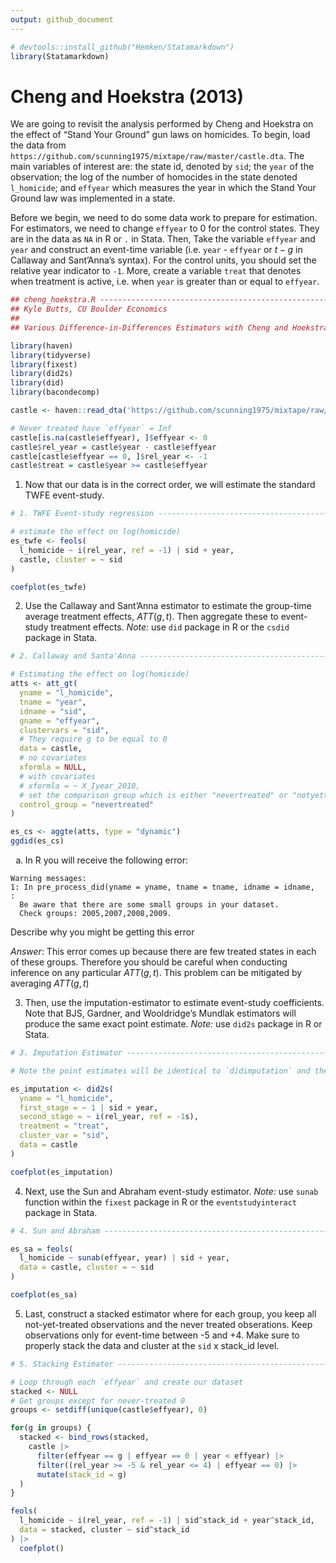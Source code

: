 ```yaml
---
output: github_document
---
```


```r
# devtools::install_github("Hemken/Statamarkdown")
library(Statamarkdown)
```

# Cheng and Hoekstra (2013)

We are going to revisit the analysis performed by Cheng and Hoekstra on the effect of "Stand Your Ground" gun laws on homicides. To begin, load the data from `https://github.com/scunning1975/mixtape/raw/master/castle.dta`. The main variables of interest are: the state id, denoted by `sid`; the `year` of the observation; the log of the number of homocides in the state denoted `l_homicide`; and `effyear` which measures the year in which the Stand Your Ground law was implemented in a state. 

Before we begin, we need to do some data work to prepare for estimation. For estimators, we need to change `effyear` to 0 for the control states. They are in the data as `NA` in R or `.` in Stata. Then, Take the variable `effyear` and `year` and construct an event-time variable (i.e. `year` - `effyear` or $t - g$ in Callaway and Sant'Anna's syntax). For the control units, you should set the relative year indicator to `-1`. More, create a variable `treat` that denotes when treatment is active, i.e. when `year` is greater than or equal to `effyear`. 

```r
## cheng_hoekstra.R ------------------------------------------------------------
## Kyle Butts, CU Boulder Economics
## 
## Various Difference-in-Differences Estimators with Cheng and Hoekstra dataset.

library(haven)
library(tidyverse)
library(fixest) 
library(did2s)
library(did)
library(bacondecomp)

castle <- haven::read_dta('https://github.com/scunning1975/mixtape/raw/master/castle.dta')

# Never treated have `effyear` = Inf
castle[is.na(castle$effyear), ]$effyear <- 0
castle$rel_year = castle$year - castle$effyear
castle[castle$effyear == 0, ]$rel_year <- -1
castle$treat = castle$year >= castle$effyear
```

1. Now that our data is in the correct order, we will estimate the standard TWFE event-study.

```r
# 1. TWFE Event-study regression -----------------------------------------------

# estimate the effect on log(homicide)
es_twfe <- feols(
  l_homicide ~ i(rel_year, ref = -1) | sid + year, 
  castle, cluster = ~ sid
) 

coefplot(es_twfe)
```

2. Use the Callaway and Sant'Anna estimator to estimate the group-time average treatment effects, $ATT(g,t)$. Then aggregate these to event-study treatment effects. *Note:* use `did` package in R or the `csdid` package in Stata. 

```r
# 2. Callaway and Santa'Anna ---------------------------------------------------

# Estimating the effect on log(homicide)
atts <- att_gt(
  yname = "l_homicide",
  tname = "year",
  idname = "sid",
  gname = "effyear",
  clustervars = "sid",
  # They require g to be equal to 0
  data = castle,
  # no covariates
  xformla = NULL, 
  # with covariates
  # xformla = ~ X_Iyear_2010, 
  # set the comparison group which is either "nevertreated" or "notyettreated" 
  control_group = "nevertreated"
)

es_cs <- aggte(atts, type = "dynamic")
ggdid(es_cs)
```

  a. In R you will receive the following error:

  ```
  Warning messages:
  1: In pre_process_did(yname = yname, tname = tname, idname = idname,  :
    Be aware that there are some small groups in your dataset.
    Check groups: 2005,2007,2008,2009.
  ```

  Describe why you might be getting this error

  *Answer*: This error comes up because there are few treated states in each of these groups. Therefore you should be careful when conducting inference on any particular $ATT(g,t)$. This problem can be mitigated by averaging $ATT(g,t)$

3. Then, use the imputation-estimator to estimate event-study coefficients. Note that BJS, Gardner, and Wooldridge's Mundlak estimators will produce the same exact point estimate. *Note:* use `did2s` package in R or Stata. 

```r
# 3. Imputation Estimator ------------------------------------------------------

# Note the point estimates will be identical to `didimputation` and the Mundlak regression

es_imputation <- did2s(
  yname = "l_homicide",
  first_stage = ~ 1 | sid + year, 
  second_stage = ~ i(rel_year, ref = -1s), 
  treatment = "treat", 
  cluster_var = "sid",
  data = castle
)

coefplot(es_imputation)
```

4. Next, use the Sun and Abraham event-study estimator. *Note:* use `sunab` function within the `fixest` package in R or the `eventstudyinteract` package in Stata. 

```r
# 4. Sun and Abraham -----------------------------------------------------------

es_sa = feols(
  l_homicide ~ sunab(effyear, year) | sid + year,
  data = castle, cluster = ~ sid
)

coefplot(es_sa)
```

5. Last, construct a stacked estimator where for each group, you keep all not-yet-treated observations and the never treated obserations. Keep observations only for event-time between -5 and +4. Make sure to properly stack the data and cluster at the `sid` x stack_id level.

```r
# 5. Stacking Estimator --------------------------------------------------------

# Loop through each `effyear` and create our dataset
stacked <- NULL
# Get groups except for never-treated 0
groups <- setdiff(unique(castle$effyear), 0)

for(g in groups) {
  stacked <- bind_rows(stacked, 
    castle |> 
      filter(effyear == g | effyear == 0 | year < effyear) |>
      filter((rel_year >= -5 & rel_year <= 4) | effyear == 0) |>
      mutate(stack_id = g)
  )
}

feols(
  l_homicide ~ i(rel_year, ref = -1) | sid^stack_id + year^stack_id, 
  data = stacked, cluster ~ sid^stack_id
) |> 
  coefplot()
```

